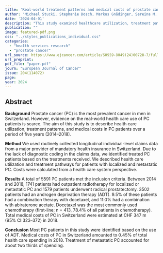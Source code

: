 ```yaml
---
title: 'Real-world treatment patterns and medical costs of prostate cancer patients in Switzerland - A claims data analysis'
author: "Michael Stucki, Stephanie Dosch, Markus Gnädinger, Sereina M. Graber, Carola A. Huber, Golda Lenzin, Räto T. Strebel, Daniel R. Zwahlen, Aurelius Omlin, Simon Wieser"
date: '2024-04-01'
description: "This study examined healthcare utilization, treatment patterns, and medical costs for prostate cancer (PC) patients in Switzerland from 2014 to 2018 using insurance claims data. It found that androgen deprivation therapy (ADT) was the most common treatment, with 9.5% of patients receiving combination therapy with docetaxel, the most frequently used chemotherapy. Total medical costs for PC in 2018 were CHF 347 million, with treatment for metastatic PC accounting for about two-thirds of the total expenditure."
publication: ""
image: featured-pdf.png
css: "../styles_publications_individual.css"
categories:
  - "health services research"
  - "prostate cancer"
url_source: https://www.ejcancer.com/article/S0959-8049(24)00728-7/fulltext
url_preprint:
pdf_file: "paper.pdf"
journ: "European Journal of Cancer"
issue: 204(114072)
page: 
year: 2024
---
```


## Abstract

**Background** Prostate cancer (PC) is the most prevalent cancer in men in Switzerland. However, evidence on the real-world health care use of PC patients is scarce. The aim of this study is to describe health care utilization, treatment patterns, and medical costs in PC patients over a period of five years (2014–2018).

**Method** We used routinely collected longitudinal individual-level claims data from a major provider of mandatory health insurance in Switzerland. Due to the lack of diagnostic coding in the claims data, we identified treated PC patients based on the treatments received. We described health care utilization and treatment pathways for patients with localized and metastatic PC. Costs were calculated from a health care system perspective.

**Results** A total of 5591 PC patients met the inclusion criteria. Between 2014 and 2018, 1741 patients had outpatient radiotherapy for localized or metastatic PC and 1579 patients underwent radical prostatectomy. 3502 patients had an androgen deprivation therapy (ADT). 9.5% of these patients had a combination therapy with docetaxel, and 11.0% had a combination with abiraterone acetate. Docetaxel was the most commonly used chemotherapy (first-line; n = 413, 78.4% of all patients in chemotherapy). Total medical costs of PC in Switzerland were estimated at CHF 347 m (95% CI 323–372) in 2018.

**Conclusion** Most PC patients in this study were identified based on the use of ADT. Medical costs of PC in Switzerland amounted to 0.45% of total health care spending in 2018. Treatment of metastatic PC accounted for about two thirds of spending.
